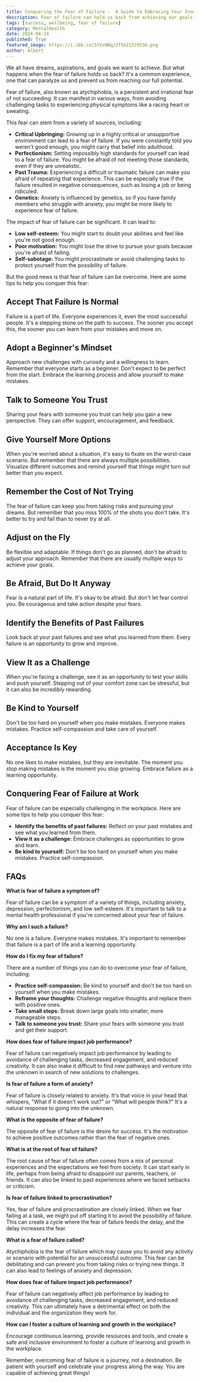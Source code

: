 ```yaml
---
title: Conquering the Fear of Failure -  A Guide to Embracing Your Inner Champion
description: Fear of failure can hold us back from achieving our goals. This blog post explores the causes, symptoms, and impact of fear of failure, and provides practical tips and strategies to overcome it. Learn how to reframe your thoughts, build resilience, and embrace failure as a learning opportunity.
tags: [success, wellbeing, fear of failure]
category: MentalHealth
date: 2024-08-14
published: True
featured_image: https://i.ibb.co/5YVxNNq/2f5b2157d536.png
author: Albert
---
```



We all have dreams, aspirations, and goals we want to achieve. But what happens when the fear of failure holds us back? It's a common experience, one that can paralyze us and prevent us from reaching our full potential.

Fear of failure, also known as atychiphobia, is a persistent and irrational fear of not succeeding. It can manifest in various ways, from avoiding challenging tasks to experiencing physical symptoms like a racing heart or sweating.

This fear can stem from a variety of sources, including:

* **Critical Upbringing:** Growing up in a highly critical or unsupportive environment can lead to a fear of failure. If you were constantly told you weren't good enough, you might carry that belief into adulthood.
* **Perfectionism:** Setting impossibly high standards for yourself can lead to a fear of failure. You might be afraid of not meeting those standards, even if they are unrealistic.
* **Past Trauma:** Experiencing a difficult or traumatic failure can make you afraid of repeating that experience. This can be especially true if the failure resulted in negative consequences, such as losing a job or being ridiculed.
* **Genetics:** Anxiety is influenced by genetics, so if you have family members who struggle with anxiety, you might be more likely to experience fear of failure.

The impact of fear of failure can be significant. It can lead to:

* **Low self-esteem:**  You might start to doubt your abilities and feel like you're not good enough.
* **Poor motivation:** You might lose the drive to pursue your goals because you're afraid of failing.
* **Self-sabotage:** You might procrastinate or avoid challenging tasks to protect yourself from the possibility of failure.

But the good news is that fear of failure can be overcome. Here are some tips to help you conquer this fear:

##  Accept That Failure Is Normal

Failure is a part of life. Everyone experiences it, even the most successful people. It's a stepping stone on the path to success. The sooner you accept this, the sooner you can learn from your mistakes and move on.

## Adopt a Beginner's Mindset

Approach new challenges with curiosity and a willingness to learn. Remember that everyone starts as a beginner. Don't expect to be perfect from the start. Embrace the learning process and allow yourself to make mistakes.

## Talk to Someone You Trust

Sharing your fears with someone you trust can help you gain a new perspective. They can offer support, encouragement, and feedback.

## Give Yourself More Options

When you're worried about a situation, it's easy to fixate on the worst-case scenario. But remember that there are always multiple possibilities. Visualize different outcomes and remind yourself that things might turn out better than you expect.

## Remember the Cost of Not Trying

The fear of failure can keep you from taking risks and pursuing your dreams. But remember that you miss 100% of the shots you don't take. It's better to try and fail than to never try at all.

## Adjust on the Fly

Be flexible and adaptable. If things don't go as planned, don't be afraid to adjust your approach. Remember that there are usually multiple ways to achieve your goals.

## Be Afraid, But Do It Anyway

Fear is a natural part of life. It's okay to be afraid. But don't let fear control you. Be courageous and take action despite your fears.

## Identify the Benefits of Past Failures

Look back at your past failures and see what you learned from them. Every failure is an opportunity to grow and improve.

## View It as a Challenge

When you're facing a challenge, see it as an opportunity to test your skills and push yourself. Stepping out of your comfort zone can be stressful, but it can also be incredibly rewarding.

## Be Kind to Yourself

Don't be too hard on yourself when you make mistakes. Everyone makes mistakes. Practice self-compassion and take care of yourself.

## Acceptance Is Key

No one likes to make mistakes, but they are inevitable. The moment you stop making mistakes is the moment you stop growing. Embrace failure as a learning opportunity.

## Conquering Fear of Failure at Work

Fear of failure can be especially challenging in the workplace. Here are some tips to help you conquer this fear:

* **Identify the benefits of past failures:** Reflect on your past mistakes and see what you learned from them.
* **View it as a challenge:** Embrace challenges as opportunities to grow and learn.
* **Be kind to yourself:** Don't be too hard on yourself when you make mistakes. Practice self-compassion.

## FAQs

**What is fear of failure a symptom of?**

Fear of failure can be a symptom of a variety of things, including anxiety, depression, perfectionism, and low self-esteem. It's important to talk to a mental health professional if you're concerned about your fear of failure.

**Why am I such a failure?**

No one is a failure. Everyone makes mistakes. It's important to remember that failure is a part of life and a learning opportunity.

**How do I fix my fear of failure?**

There are a number of things you can do to overcome your fear of failure, including:

* **Practice self-compassion:** Be kind to yourself and don't be too hard on yourself when you make mistakes.
* **Reframe your thoughts:** Challenge negative thoughts and replace them with positive ones.
* **Take small steps:** Break down large goals into smaller, more manageable steps.
* **Talk to someone you trust:** Share your fears with someone you trust and get their support.

**How does fear of failure impact job performance?**

Fear of failure can negatively impact job performance by leading to avoidance of challenging tasks, decreased engagement, and reduced creativity. It can also make it difficult to find new pathways and venture into the unknown in search of new solutions to challenges.

**Is fear of failure a form of anxiety?**

Fear of failure is closely related to anxiety. It's that voice in your head that whispers, "What if it doesn't work out?" or "What will people think?" It's a natural response to going into the unknown.

**What is the opposite of fear of failure?**

The opposite of fear of failure is the desire for success. It's the motivation to achieve positive outcomes rather than the fear of negative ones.

**What is at the root of fear of failure?**

The root cause of fear of failure often comes from a mix of personal experiences and the expectations we feel from society. It can start early in life, perhaps from being afraid to disappoint our parents, teachers, or friends. It can also be linked to past experiences where we faced setbacks or criticism.

**Is fear of failure linked to procrastination?**

Yes, fear of failure and procrastination are closely linked. When we fear failing at a task, we might put off starting it to avoid the possibility of failure. This can create a cycle where the fear of failure feeds the delay, and the delay increases the fear.

**What is a fear of failure called?**

Atychiphobia is the fear of failure which may cause you to avoid any activity or scenario with potential for an unsuccessful outcome. This fear can be debilitating and can prevent you from taking risks or trying new things. It can also lead to feelings of anxiety and depression.

**How does fear of failure impact job performance?**

Fear of failure can negatively affect job performance by leading to avoidance of challenging tasks, decreased engagement, and reduced creativity. This can ultimately have a detrimental effect on both the individual and the organization they work for.

**How can I foster a culture of learning and growth in the workplace?**

Encourage continuous learning, provide resources and tools, and create a safe and inclusive environment to foster a culture of learning and growth in the workplace.

Remember, overcoming fear of failure is a journey, not a destination. Be patient with yourself and celebrate your progress along the way. You are capable of achieving great things!

